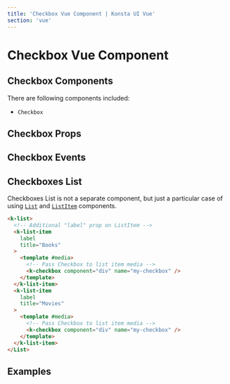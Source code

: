 ```yaml
---
title: 'Checkbox Vue Component | Konsta UI Vue'
section: 'vue'
---
```



# Checkbox Vue Component

## Checkbox Components

There are following components included:

- `Checkbox`

## Checkbox Props

<CheckboxProps />

## Checkbox Events

<CheckboxEvents />

## Checkboxes List

Checkboxes List is not a separate component, but just a particular case of using [`List`](/vue/list) and [`ListItem`](/vue/list-item) components.

```html
<k-list>
  <!-- Additional "label" prop on ListItem -->
  <k-list-item
    label
    title="Books"
  >
    <template #media>
      <!-- Pass Checkbox to list item media -->
      <k-checkbox component="div" name="my-checkbox" />
    </template>
  </k-list-item>
  <k-list-item
    label
    title="Movies"
  >
    <template #media>
      <!-- Pass Checkbox to list item media -->
      <k-checkbox component="div" name="my-checkbox" />
    </template>
  </k-list-item>
</List>
```

## Examples

<CheckboxExample />
